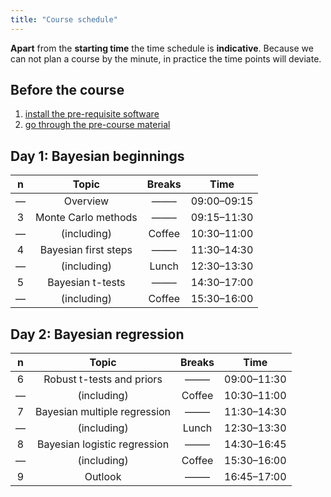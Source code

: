```yaml
---
title: "Course schedule"
---
```


::: {.callout-note}
**Apart** from the **starting time** the time schedule is **indicative**. Because we can not plan a course by the minute, in practice the time points will deviate. 
:::


## Before the course

 1. [install the pre-requisite software](installation_instructions.qmd)
 2. [go through the pre-course material](precourse_lectures/ibswr0.qmd)

## Day 1: Bayesian beginnings

| n | Topic                         | Breaks | Time |
|:-:|:-----------------------------:|:------:|:----:|
|---|Overview                       |--------|09:00--09:15|
| 3 |       Monte Carlo methods     |--------|09:15--11:30|
|---|          (including)          | Coffee |10:30--11:00|
| 4 |Bayesian first steps           |--------|11:30--14:30|
|---|          (including)          |Lunch   |12:30--13:30|
| 5 |Bayesian t-tests               |--------|14:30--17:00|
|---|          (including)          |Coffee  |15:30--16:00|


## Day 2: Bayesian regression

| n | Topic                        | Breaks | Time |
|:-:|:----------------------------:|:------:|:----:|
| 6 |Robust t-tests and priors     |--------|09:00--11:30|
|---|          (including)         |Coffee  |10:30--11:00|
| 7 |Bayesian multiple regression  |--------|11:30--14:30|
|---|          (including)         |Lunch   |12:30--13:30|
| 8 |Bayesian logistic regression  |--------|14:30--16:45|
|---|          (including)         |Coffee  |15:30--16:00|
| 9 |Outlook                       |--------|16:45--17:00|


